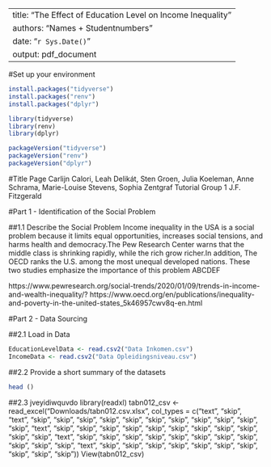 
---
title: "The Effect of Education Level on Income Inequality"
authors: "Names + Studentnumbers"
date: "`r Sys.Date()`"
output: pdf_document
---

#Set up your environment
```r
install.packages("tidyverse")
install.packages("renv")
install.packages("dplyr")
```

```r
library(tidyverse)
library(renv)
library(dplyr)
```

```r
packageVersion("tidyverse")
packageVersion("renv")
packageVersion("dplyr")
```
#Title Page
Carlijn Calori, Leah Delikát, Sten Groen, Julia Koeleman, Anne Schrama, Marie-Louise Stevens, Sophia Zentgraf
Tutorial Group 1
J.F. Fitzgerald

#Part 1 - Identification of the Social Problem

##1.1 Describe the Social Problem
Income inequality in the USA is a social problem because it limits equal opportunities, increases social tensions, and harms health and democracy.The Pew Research Center warns that the middle class is shrinking rapidly, while the rich grow richer.In addition, The OECD ranks the U.S. among the most unequal developed nations. These two studies emphasize the importance of this problem ABCDEF 


https://www.pewresearch.org/social-trends/2020/01/09/trends-in-income-and-wealth-inequality/?
https://www.oecd.org/en/publications/inequality-and-poverty-in-the-united-states_5k46957cwv8q-en.html

#Part 2 - Data Sourcing

##2.1 Load in Data
```r
EducationLevelData <- read.csv2("Data Inkomen.csv")
IncomeData <- read.csv2("Data Opleidingsniveau.csv")
```

##2.2 Provide a short summary of the datasets

```r
head ()

```

##2.3 
jveyidiwquvdo
library(readxl)
tabn012_csv <- read_excel("Downloads/tabn012.csv.xlsx", 
    col_types = c("text", "skip", "text", 
        "skip", "skip", "skip", "skip", "skip", 
        "skip", "skip", "skip", "skip", "skip", 
        "skip", "text", "skip", "skip", "skip", 
        "skip", "skip", "skip", "skip", "skip", 
        "skip", "skip", "skip", "text", "skip", 
        "skip", "skip", "skip", "skip", "skip", 
        "skip", "skip", "skip", "skip", "skip", 
        "text", "skip", "skip", "skip", "skip", 
        "skip", "skip", "skip", "skip", "skip", 
        "skip"))
View(tabn012_csv)